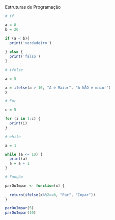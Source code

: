 Estruturas de Programação

```r

# if

a = 8
b = 20

if (a < b){
  print('verdadeiro')
  
} else {
  print('falso')
}

```

```r

# ifelse

a = 5

x = ifelse(a > 10, "A é Maior", "A NÃO é maior")
x

```

```r

# For

c = 5

for (i in 1:c) {
  print(i)
}

```

```r

# while

a = 1

while (a <= 10) {
  print(a)
  a = a + 1
}

```

```r

# Função

parOuImpar <- function(x) {
  
  return(ifelse(x%%2==0, "Par", "Ímpar"))
}

parOuImpar(5)
parOuImpar(10)


```



